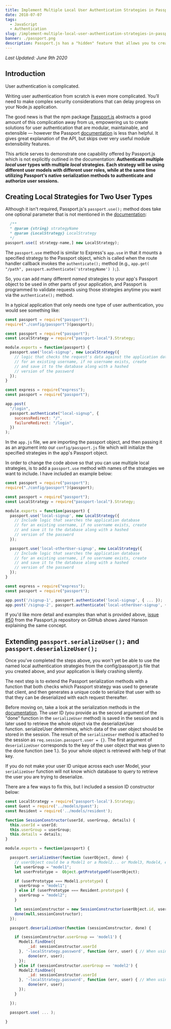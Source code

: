 ```yaml
---
title: Implement Multiple Local User Authentication Strategies in Passport.js
date: 2018-07-07
tags:
  - JavaScript
  - Authentication
slug: /implement-multiple-local-user-authentication-strategies-in-passport-js
banner: ./passport.png
description: Passport.js has a "hidden" feature that allows you to create multiple local user authentication strategies in one app — this article shows you how.
---
```


_Last Updated: June 9th 2020_

## Introduction

User authentication is complicated.

Writing user authentication from scratch is even more complicated. You’ll need to make complex security considerations that can delay progress on your Node.js application.

The good news is that the npm package [Passport.js](https://github.com/jaredhanson/passport) abstracts a good amount of this complication away from us, empowering us to create solutions for user authentication that are modular, maintainable, and extensible — however the Passport [documentation](http://www.passportjs.org/docs/authenticate/) is less than helpful. It gives great explanation of the API, but skips over very useful module extensibility features.

This article serves to demonstrate one capability offered by Passport.js which is not explicitly outlined in the documentation: **Authenticate multiple _local_ user types with multiple _local_ strategies. Each strategy will be using different user models with different user roles, while at the same time utilizing Passport's native serialization methods to authenticate and authorize user sessions.**

## Creating Local Strategies for Two User Types

Although it isn't required, Passport.js's `passport.use();` method does take one optional parameter that is not mentioned in the [documentation](http://www.passportjs.org/docs/configure/):

```js
  /**
  * @param {string} strategyName
  * @param {LocalStrategy} LocalStrategy
  */
passport.use([ strategy-name,] new LocalStrategy);
```

The `passport.use` method is similar to Express's `app.use` in that it mounts a specified strategy to the Passport object, which is called when the route handler callback invokes the `authenticate();` method (e.g., `app.get( "/path", passport.authenticate('strategyName') );`).

So, you can add many different *named* strategies to your app's Passport object to be used in other parts of your application, and Passport is programmed to validate requests using those strategies anytime you want via the `authenticate();` method.

In a typical application that only needs one type of user authentication, you would see something like:

```js:title=app.js
const passport = require("passport");
require("./config/passport")(passport);
```

```js:title=config/passport.js
const passport = require("passport");
const LocalStrategy = require("passport-local").Strategy;

module.exports = function(passport) {
  passport.use('local-signup', new LocalStrategy({
    // logic that checks the request's data against the application database
    // for an existing username, if no username exists, create
    // and save it to the database along with a hashed
    // version of the password
  });
}
```

```js:title=routes.js
const express = require("express");
const passport = require("passport");

app.post(
  "/login",
  passport.authenticate("local-signup", {
    successRedirect: "/",
    failureRedirect: "/login",
  })
);
```

In the `app.js` file, we are importing the passport object, and then passing it as an argument into our `config/passport.js` file which will initialize the specified strategies in the app's Passport object.

In order to change the code above so that you can use multiple local strategies, is to add a `passport.use` method with names of the strategies we want to include. I have included an example below:

```js:title=app.js
const passport = require("passport");
require("./config/passport")(passport);
```

```js:title=config/passport.js {12-17}
const passport = require("passport");
const LocalStrategy = require("passport-local").Strategy;

module.exports = function(passport) {
  passport.use('local-signup', new LocalStrategy({
    // Include logic that searches the application database
    // for an existing username, if no username exists, create
    // and save it to the database along with a hashed
    // version of the password
  });

  passport.use('local-otherUser-signup', new LocalStrategy({
    // Include logic that searches the application database
    // for an existing username, if no username exists, create
    // and save it to the database along with a hashed
    // version of the password
  });
}
```

```js:title=routes.js {5}
const express = require("express");
const passport = require("passport");

app.post('/signup-1', passport.authenticate('local-signup', { ... });
app.post('/signup-2', passport.authenticate('local-otherUser-signup', { ... });
```

If you'd like more detail and examples than what is provided above, [issue #50](https://github.com/jaredhanson/passport/issues/50) from the Passport.js repository on GitHub shows Jared Hanson explaining the same concept.

## Extending `passport.serializeUser();` and `passport.deserializeUser();`

Once you've completed the steps above, you won't yet be able to use the named local authentication strategies from the config/passport.js file that you created above, and your application is likely crashing silently.

The next step is to extend the Passport serialization methods with a function that both checks which Passport strategy was used to generate that client, and then generates a unique code to serialize that user with so that they can be deserialized with each request thereafter.

Before moving on, take a look at the serialization methods in the [documentation](http://www.passportjs.org/docs/configure/). The user ID (you provide as the second argument of the "done" function in the `serializeUser` method) is saved in the session and is later used to retrieve the whole object via the deserializeUser function. serializeUser determines, which data of the user object should be stored in the session. The result of the `serializeUser` method is attached to the session as `req.session.passport.user = {}`. The first argument of `deserializeUser` corresponds to the key of the user object that was given to the done function (see 1.). So your whole object is retrieved with help of that key.

If you do not make your user ID unique across each user Model, your `serializeUser` function will not know which database to query to retrieve the user you are trying to deserialize.

There are a few ways to fix this, but I included a session ID constructor below:

```js:title=config/passport.js
const LocalStrategy = require('passport-local').Strategy;
const Guest = require('../models/guest');
const Resident = require('../models/resident');

function SessionConstructor(userId, userGroup, details) {
  this.userId = userId;
  this.userGroup = userGroup;
  this.details = details;
}

module.exports = function(passport) {

  passport.serializeUser(function (userObject, done) {
    // userObject could be a Model1 or a Model2... or Model3, Model4, etc.
    let userGroup = "model1";
    let userPrototype =  Object.getPrototypeOf(userObject);

    if (userPrototype === Model1.prototype) {
      userGroup = "model1";
    } else if (userPrototype === Resident.prototype) {
      userGroup = "model2";
    }

    let sessionConstructor = new SessionConstructor(userObject.id, userGroup, '');
    done(null,sessionConstructor);
  });

  passport.deserializeUser(function (sessionConstructor, done) {

    if (sessionConstructor.userGroup == 'model1') {
      Model1.findOne({
          _id: sessionConstructor.userId
      }, '-localStrategy.password', function (err, user) { // When using string syntax, prefixing a path with - will flag that path as excluded.
          done(err, user);
      });
    } else if (sessionConstructor.userGroup == 'model2') {
      Model2.findOne({
          _id: sessionConstructor.userId
      }, '-localStrategy.password', function (err, user) { // When using string syntax, prefixing a path with - will flag that path as excluded.
          done(err, user);
      });
    }

  });

  passport.use( ... );

}
```
